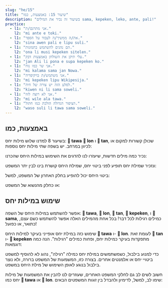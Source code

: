 ```yaml
---
slug: "he/15"
title: "שיעור 15: באמצעות, כמו"
description: "בשיעור זה נכיר את המילים sama, kepeken, leko, ante, pali!"
practice:
  - l1: "אני מתרגם/ת."
    l2: "mi ante e toki."
  - l1: "את/ה ממשיך/ה לעבוד על הספר."
    l2: "sina awen pali e lipu suli."
  - l1: "הם נהנים להשתמש בתמונות."
    l2: "ona li musi kepeken sitelen."
  - l1: "עלי תיקן את השולחן באמצעות דבק."
    l2: "jan Ali li pona e supa kepeken ko."
  - l1: "אני שר כמו נוח."
    l2: "mi kalama sama jan Nowa."
  - l1: "אני משתמש/ת בויקיפדיה."
    l2: "mi kepeken lipu Wikipesija."
  - l1: "לסלע הזה יש צורה של חיה."
    l2: "kiwen ni li sama soweli."
  - l1: "אני לא רוצה לזוז."
    l2: "mi wile ala tawa."
  - l1: "הציפור הגדולה הולכת כמו חתול."
    l2: "waso suli li tawa sama soweli."
---
```




## באמצעות, כמו

בשיעור 8 למדנו שלוש מילות יחס: **󱥩 tawa** **󱤬 lon** ו **󱥧 tan**, שכולן קשורות למקום או לכיוון במרחב. יש בשפה שתי מילות יחס נוספות:

<List>
  <Word sl="kepeken" m="עם שימוש ב..., באמצעות" />
  <Word sl="sama" m="כמו, בדומה ל..." />
</List>

נכיר כמה מילים חדשות, שיעזרו לנו להדגים את השימוש במילות היחס שהכרנו:

<List>
  <Word sl="ante" m="לשנות, שונה, אחר" />
  <Word sl="pali" m="לבנות, ליצור" />
  <Word sl="leko" m="לבנה, בלוק" />
</List>

ונזכיר שמילת יחס תופיע לפני ביטוי יחס, שמילת היחס קושרת בינו לבין יתר המשפט:

<List>
  <Word sl="sama sina" m="כמוך" />
  <Word sl="kepeken toki" m="באמצעות שפת..." />
  <Word sl="kepeken ilo ante" m="באמצעות כלי אחר" />
</List>

ביטוי היחס יכול להופיע בחלק האחרון של המשפט, למשל:

<List>
  <Sentence sl="mi toki sama sina." m="אני מדבר כמוך." />
  <Sentence sl="mi pali e leko kepeken ilo." m="אני בונה קוביות באמצעות כלי כלשהו." />
</List>

או כחלק מהנשוא של המשפט:

<List>
  <Sentence sl="ona li sama sina." m="הם בדיוק כמוך." />
  <Sentence sl="ona li kepeken ilo." m="הם משתמשים בכלי כלשהו." />
</List>

## שימוש במילות יחס

אפשר להשתמש במילות היחס של השפה: **󱥩 tawa**, **󱤬 lon**, **󱥧 tan**, **󱤙 kepeken**, ו **󱥖 sama**, כמילים רגילות לכל דבר! בכל אחת מהמילים האלה אפשר להשתמש כשם עצם, כתואר, או כפועל! 

<List>
  <Word sl="tawa" m="לזוז, תנועה, נע" />
  <Word sl="lon" m="אמיתי, קיים, ישנו" />
  <Word sl="tan" m="סיבה, גורם" />
  <Word sl="kepeken" m="שימוש" />
  <Word sl="sama" m="דומה, זהות" />
</List>

שימוש כזה במילת יחס אופייני בעיקר למילות היחס **󱥩 tawa** ו- **󱤬 lon**. לעומת זאת **󱥧 tan** ו- **󱤙 kepeken** מתפקדות בעיקר כמילות יחס, ופחות כמילים "רגילות". הנה כמה דוגמאות:

<List>
  <Sentence sl="sona mi li sama." 
	  m="הידע שלי זהה (לידע של משהו אחר,שככל הנראה הופיע במשפט הקודם)." 
 />
  <Sentence
    sl="toki sina li lon."
    m="את/ה צודק/ת (הדברים שאת/ה אומר/ת נכונים)."
  />
  <Sentence
    sl="mi wile lukin e sitelen tawa."
    m="אני רוצה לצפות בסרט (=תמונה זזה)"
  />
  <Sentence sl="mi sona ala e tan." m="אני לא יודע למה (את הסיבה)" />
</List>

כדי למנוע בילבול, כשמשתמשים במילת יחס כמילה "רגילה", נהוג לא להוסיף למשפט ביטויי יחס או אלמנטים אחרים. בצורה כזו, המשמעות של המשפט ברורה, ולא נוצר בילבול בנוגע לאופן השימוש של מילת היחס במשפט.

חשוב לשים לב גם לחלקי המשפט האחרים, שעוזרים לנו להבין את המשמעות של מילות יחס כמו **󱥩 tawa** או **󱤬 lon**. שימו לב, למשל, לדימיון ולהבדל בין זוגות המשפטים הבאים:

<List>
  <Sentence
    sl="jan li tawa tomo."
    m="האיש/ה הולך/ת הביתה (שימוש כמילת יחס)"
  />
  <Sentence sl="jan li tawa e tomo." m="האיש/ה מזיז/ה את הבית (שימוש באותה מילה כפועל)." />
  <Sentence sl="mi lon ma." m="אני על האדמה (שימוש כמילת יחס)" />
  <Sentence
    sl="mi lon e ma."
    m="אני מקים/ה טריטוריה (שימוש כפועל, במובן של: הופך משהו לקיים)."
  />
</List>

<Practice exercises={frontmatter.practice} client:load />

